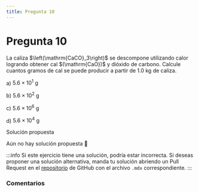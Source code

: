 ```yaml
---
title: Pregunta 10
---
```



# Pregunta 10

<div className="exercise">
La caliza $\left(\mathrm{CaCO}_3\right)$ se descompone utilizando calor logrando obtener cal $(\mathrm{CaO})$ y dióxido de carbono. Calcule cuantos gramos de cal se puede producir a partir de 1.0 kg de caliza.

a) $5.6 \times 10^1 \mathrm{~g}$

b) $5.6 \times 10^2 \mathrm{~g}$

c) $5.6 \times 10^6 \mathrm{~g}$

d) $5.6 \times 10^4 \mathrm{~g}$
</div>

<MDXDetails>
<summary>Solución propuesta</summary>

Aún no hay solución propuesta 🥲

:::info
Si este ejercicio tiene una solución, podría estar incorrecta. Si deseas proponer una solución alternativa, manda tu solución abriendo
un Pull Request en el [repositorio](https://github.com/crow-rojas/apuntes-fundamentals/pulls) de GitHub con el archivo
`.mdx` correspondiente.
:::

</MDXDetails>

### Comentarios

<Disqus
  url="https://crow-rojas.github.io/apuntes-fundamentals/docs/science/chemistry/exercises/2017-1/p10"
  identifier="docs/science/chemistry/exercises/2017-1/p10"
  title="2017-1 Quimica - Pregunta 10"
/>
